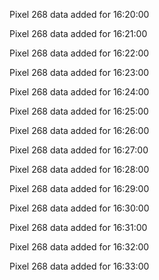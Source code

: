 Pixel 268 data added for 16:20:00

Pixel 268 data added for 16:21:00

Pixel 268 data added for 16:22:00

Pixel 268 data added for 16:23:00

Pixel 268 data added for 16:24:00

Pixel 268 data added for 16:25:00

Pixel 268 data added for 16:26:00

Pixel 268 data added for 16:27:00

Pixel 268 data added for 16:28:00

Pixel 268 data added for 16:29:00

Pixel 268 data added for 16:30:00

Pixel 268 data added for 16:31:00

Pixel 268 data added for 16:32:00

Pixel 268 data added for 16:33:00

